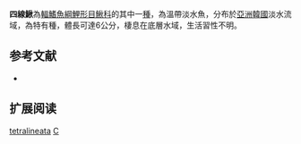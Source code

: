 {{Speciesbox 
| taxon = Cobitis tetralineata
| status = LC
| status_system = IUCN3.1
| authority = [[Kim|Kim]], [[Park|Park]] & [[Nalbant|Nalbant]], 1999
| synonyms = 
}}
'''四線鰍'''為[[輻鰭魚綱|輻鰭魚綱]][[鯉形目|鯉形目]][[鰍科|鰍科]]的其中一[[種|種]]，為溫帶淡水魚，分布於[[亞洲|亞洲]][[韓國|韓國]]淡水流域，為特有種，體長可達6公分，棲息在底層水域，生活習性不明。

== 参考文献 ==
{{refbegin}}
*{{FishBase_species|genus=Cobitis|species=tetralineata|year=2014|month=2}}
{{refend}}

== 扩展阅读 ==
{{refbegin}}
{{wikispecies-inline|Cobitis tetralineata|四線鰍}}
{{refend}}
{{Taxonbar|from=Q5676946}}

[[Category:花鳅属|tetralineata]]
[[Category:1999年描述的魚類|C]]

{{魚類小作品}}
